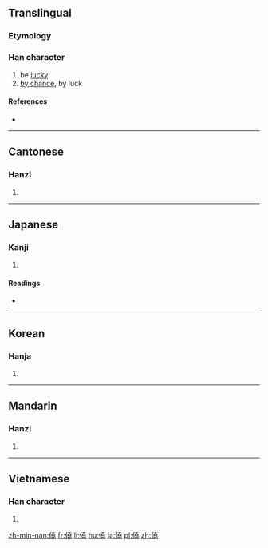 {{also|侥|徺}}
==Translingual==

===Etymology===
{{Han compound|人|堯|c1=s|c2=p|t1=man|ls=psc}}

===Han character===
{{Han char|rn=9|rad=人|as=12|sn=14|four=2421<sub>1</sub>|canj=人土土山 (OGGU)|ids=⿰[[亻]][[堯]]}}

# be [[lucky]]
# [[by chance]], by luck

====References====
* {{Han ref|kx=0117.100|dkj=01113|dj=0248.160|hdz=10216.120|uh=50E5|ud=20709|bh=B9AE|bd=47534}}

----

==Cantonese==

===Hanzi===
{{yue-hanzi|jyut=[[giu1]], [[giu2]], [[hiu1]], [[jiu4]]|y=hiu1|sim=侥}}

# {{defn|lang=yue|sort=人12}}

----

==Japanese==

===Kanji===
{{ja-kanji|grade=|rs=人12}}

# {{defn|lang=ja|sort=人12}}

====Readings====
* {{ja-readings|on=[[きょう]] (kyō), [[ぎょう]] (gyō)|kun=[[ねがう]] (negau), [[もとめる]] (motomeru)}}

----

==Korean==

===Hanja===
{{ko-hanja|hangeul=요|rv=yo|mr=yo}}

# {{defn|lang=ko|sort=人12}}

----

==Mandarin==

===Hanzi===
{{cmn-hanzi|sim=侥|pin=[[jiǎo]] ([[jiao3]])|wg=chiao<sup>3</sup>}}

# {{defn|lang=cmn|sort=人12}}

----

==Vietnamese==

===Han character===
{{vi-hantu|[[nghẹo]]|rs=人12}}

# {{defn|lang=vi|sort=人12}}

[[zh-min-nan:僥]]
[[fr:僥]]
[[li:僥]]
[[hu:僥]]
[[ja:僥]]
[[pl:僥]]
[[zh:僥]]